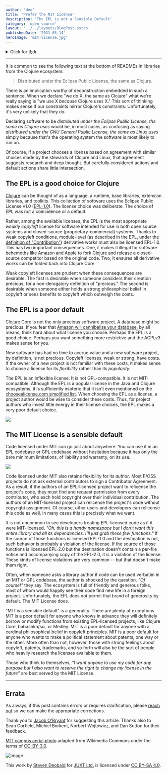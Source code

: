 ```yaml
---
author: 'deo'
title: 'Prefer the MIT License'
description: 'The EPL is not a Sensible Default'
category: 'open source'
layout: '../../layouts/BlogPost.astro'
publishedDate: '2021-05-14'
heroImage: 'mit-license.jpg'
---
```



<details>
  <summary>Click for tl;dr.</summary>
If you want to give anyone permission to use your code for any purpose,
use the MIT License instead of the Eclipse Public License (EPL). The EPL
has restrictions that make sense for Clojure Core but not for most
libraries.

If your library is licensed EPL and someone wants to use your code in a
GPL or MIT codebase, they must first contact you and get your permission
to use your code because the EPL is not GPL- or MIT-compatible.

If your library is licensed EPL and you want to relicense your project
in the future, you must request a copyright transfer from all external
contributors or request their explicit permission to relicense the code
they provided you.

The MIT License does not have either of these constraints.

</details>

---

It is common to see the following text at the bottom of READMEs in
libraries from the Clojure ecosystem:

> Distributed under the Eclipse Public License, the same as Clojure.

There is an implication worthy of deconstruction embedded in such a
sentence. When we declare \"we do X, the same as Clojure\" what we're
really saying is \"we use X _because_ Clojure uses X.\" This sort of
thinking makes sense if our constraints mirror Clojure's constraints.
Unfortunately, it's very unlikely that they do.

Declaring software to be _distributed under the Eclipse Public License,
the same as Clojure uses_ would be, in most cases, as confusing as
saying _distributed under the GNU General Public License, the same as
Linux uses_ simply because that's the operating system the software is
most likely to run on.

Of course, if a project chooses a license based on agreement with
similar choices made by the stewards of Clojure and Linux, that
agreement suggests research and deep thought. But carefully considered
actions and default actions share little intersection.

## The EPL is a good choice for Clojure

[Clojure](https://github.com/clojure/) can be thought of as a language,
a runtime, base libraries, extension libraries, and toolkits. This
collection of software uses the Eclipse Public License v1.0
([EPL-1.0](https://github.com/clojure/clojure/blob/b1b88dd25373a86e41310a525a21b497799dbbf2/epl-v10.html)).
The license choice was deliberate. The choice of EPL was not a
coincidence or a default.

Rather, among the available licenses, the EPL is the most appropriate
_weakly copyleft_ license for software intended for use in both open
source systems and closed-source (proprietary-commercial) systems.
Thanks to weak copyleft conditions, module-level (as described in the
EPL, under the [definition of
\"Contribution\"](https://github.com/clojure/clojure/blob/b1b88dd25373a86e41310a525a21b497799dbbf2/epl-v10.html#L51))
derivative works must also be licensed EPL-1.0. This has two important
consequences. One, it makes it illegal for software behemoths like
Amazon and Apple to fork Clojure and release a closed-source competitor
based on the original code. Two, it ensures all derivative works can be
folded back into Clojure Core.

Weak copyleft licenses are prudent when these consequences are
desirable. The first is desirable when someone considers their creation
precious, for a non-derogatory definition of \"precious.\" The second is
desirable when someone either holds a strong philosophical belief in
copyleft or sees benefits to copyleft which outweigh the costs.

## The EPL is a poor default

Clojure Core is not the only precious software project. A database might
be precious. If you fear that [Amazon will cannibalize your
database](https://www.theregister.com/2019/01/10/amazon_documentdb/), by
all means, think hard about what license you choose. Perhaps the EPL is
a good choice. Perhaps you want something more restrictive and the
AGPLv3 makes sense for you.

New software has had no time to accrue value and a new software project,
by definition, is not precious. Copyleft licenses, weak or strong, have
costs. If the owner of a new project is not familiar with these costs,
it makes sense to choose a license for its _flexibility_ rather than its
_popularity_.

The EPL is an inflexible license. It is not GPL-compatible. It is not
MIT-compatible. Although the EPL is a popular license in the Java and
Clojure ecosystems, it is sufficiently esoteric that it isn't even
mentioned on the [choosealicense.com simplified
list](https://choosealicense.com/licenses/). When choosing the EPL as a
license, a project author would be wise to consider these costs. Thus,
for project authors who invest little energy in their license choices,
the EPL makes a very poor default choice.


<img src={le} />

## The MIT License is a sensible default

Code licensed under MIT can go just about anywhere. You can use it in an
EPL codebase or GPL codebase without hesitation because it has only the
bare minimum limitations, of liability and warranty, on its use.


<img src={lmc} />

Code licensed under MIT also retains flexibility for its _author_. Most F/OSS projects
do not ask external contributors to sign a Contributor Agreement. As a result, if
the authors of an EPL-licensed project want to relicense the project's code, they
must find and request permission from every contributor, who each hold copyright
over their individual contribution. The authors of an MIT-licensed project can relicense
the project's code without copyright assignment. Of course, other users and developers
can relicense this code as well. In many cases this is precisely what we want.

It is not uncommon to see developers treating EPL-licensed code as if it
were MIT-licensed. _\"Oh, this is a handy namespace but I don't want
this entire library and all its dependencies. I'll just grab these few
functions.\"_ If the source of those functions is licensed EPL-1.0 and
the destination is not, such behavior is probably a violation of the
license. If the source of those functions is licensed EPL-2.0 but the
destination doesn't contain a per-file notice and accompanying copy of
the EPL-2.0, it is a violation of the license. These kinds of license
violations are very common -- but that doesn't make them right.

Often, when someone asks a library author if code can be used verbatim
in an MIT or GPL codebase, the author is shocked by the question. _\"Of
course!\"_ they say. The ecosystem is full of friendly and generous
folks, most of whom would happily see their code find new life in a
foreign project. Unfortunately, the EPL does not permit that brand of
generosity by default. The MIT License does.

\"MIT is a sensible default\" is a generality. There are plenty of
exceptions. MIT is a poor default for anyone who knows in advance they
will definitely borrow or modify functions from existing EPL-licensed
projects, like Clojure Core, babashka/sci, or Medley. MIT is a poor
default for anyone with a cardinal philosophical belief in copyleft
principles. MIT is a poor default for anyone who wants to make a
political statement about patents, one way or the other. More often than
not, however, those with strong feelings about copyleft, patents,
trademarks, and so forth will also be the sort of people who heavily
research the licenses available to them.

Those who think to themselves, _\"I want anyone to use my code for any
purpose but I also want to reserve the right to change my license in the
future\"_ are best served by the MIT License.

---

## Errata

As always, if this post contains errors or requires clarification,
please [reach out](https://twitter.com/juxtpro) so we can make the
appropriate corrections.

Thank you to [Jacob O'Bryant](https://github.com/jacobobryant/) for
suggesting this article. Thanks also to Sean Corfield, Michiel Borkent,
Norbert Wójtowicz, and Dan Sutton for their feedback.

[MIT campus aerial
photo](https://commons.wikimedia.org/wiki/File:MIT_Main_Campus_Aerial.jpg)
adapted from Wikimedia Commons under the terms of
[CC-BY-3.0](https://creativecommons.org/licenses/by/3.0/deed.en).


<Image alt='image' src={tr} />

This work by [Steven Deobald](https://deobald.ca) for [JUXT
Ltd.](https://juxt.pro) is licensed under [CC BY-SA
4.0](http://creativecommons.org/licenses/by-sa/4.0/).
